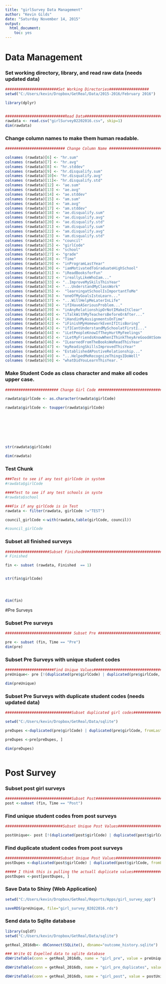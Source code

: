 ```yaml
---
title: "girlSurvey Data Management"
author: "Kevin Gilds"
date: "Saturday November 14, 2015"
output:
  html_document:
    toc: yes
---
```


# Data Management

### Set working directory, library, and read raw data (needs updated data)


```r
########################Set Working Directories##################
setwd("C:/Users/kevin/Dropbox/GetReal/Data/2015-2016/February 2016")

library(dplyr)


###########################Read Data#############################################
rawdata <- read.csv("girlSurvey02202016.csv", skip=1)
dim(rawdata)

```


### Change column names to make them human readable.
```r

########################### Change Column Name #################################

colnames (rawdata)[6] <- "hr.sum"
colnames (rawdata)[7] <- "hr.avg"
colnames (rawdata)[8] <- "hr.stddev"
colnames (rawdata)[9] <- "hr.disqualify.sum"
colnames (rawdata)[10]<- "hr.disqualify.avg"
colnames (rawdata)[11]<- "hr.disqualify.std"
colnames (rawdata)[12] <- "ae.sum"
colnames (rawdata)[13] <- "ae.avg"
colnames (rawdata)[14] <- "ae.stddev"
colnames (rawdata)[15] <- "am.sum"
colnames (rawdata)[16] <- "am.avg"
colnames (rawdata)[17] <- "am.stddev"
colnames (rawdata)[18] <- "ae.disqualify.sum"
colnames (rawdata)[19] <- "ae.disqualify.avg"
colnames (rawdata)[20] <- "ae.disqualify.std"
colnames (rawdata)[21] <- "am.disqualify.sum"
colnames (rawdata)[22] <- "am.disqualify.avg"
colnames (rawdata)[23] <- "am.disqualify.std"
colnames (rawdata)[24] <- "council"
colnames (rawdata)[25] <- "girlCode"
colnames (rawdata)[26] <- "school"
colnames (rawdata)[27] <- "grade"
colnames (rawdata)[28] <- "Time"
colnames (rawdata)[29] <- "inProgramLastYear"
colnames (rawdata)[30] <- "iamMotivatedToGraduateHighSchool"
colnames (rawdata)[31] <- "iReadBooksforFun"
colnames (rawdata)[32] <- "ireallyLikeWhoIam..."
colnames (rawdata)[33] <- "..ImproveMySkilsThisYear"
colnames (rawdata)[34] <- "...UnderstandMyClassWork"
colnames (rawdata)[35] <-  "learningatSchoolIsImportantToMe"
colnames (rawdata)[36] <- "oneOfMyGoalsIstoLearn..."
colnames (rawdata)[37] <- "...WillHelpMeLaterInLife"
colnames (rawdata)[38] <- "ifIHaveASeriousProblem..."
colnames (rawdata)[39] <- "inAnyRelationshipOrNotIMakeItClear"
colnames (rawdata)[40] <- "iTalkWithMyTeachersBeforeOrAfter..."
colnames (rawdata)[41] <- "iHandinMyAssignmentsOnTime"
colnames (rawdata)[42] <- "iFinishMyHomeworkEvenIfItisBoring"
colnames (rawdata)[43] <- "ifICantUnderstandMySchoolatFirstI..."
colnames (rawdata)[44] <- "iLetPeopleKnowIfTheyHurtMyFeelings"
colnames (rawdata)[45] <- "iLetMyFriendsKnowWhenIThinkTheyAreGoodAtSomething"
colnames (rawdata)[46] <- "ILearnedFromTheBooksWeReadThisYear"
colnames (rawdata)[47] <- "myReadingSkillsImprovedThisYear"
colnames (rawdata)[48] <- "EstablishedAPostiveRelationship..."
colnames (rawdata)[49] <- "...HelpedMeRecognizeThingsIDoWell"
colnames (rawdata)[50] <- "whatDidYouLearnThisYear. "


```

### Make Student Code as class character and make all codes upper case.

```r

######################## Change Girl Code #################################

rawdata$girlCode <- as.character(rawdata$girlCode)

rawdata$girlCode <- toupper(rawdata$girlCode)








str(rawdata$girlCode)

dim(rawdata)

```


### Test Chunk
```r
###Test to see if any test girlCode in system
#rawdata$girlCode

####Test to see if any test schools in syste
#rawdata$school

###Fix if any girlCode is in Test
rawdata <- filter(rawdata, girlCode !="TEST")

council_girlCode <-with(rawdata,table(girlCode, council))

#council_girlCode

```




### Subset all finished surveys

```r

####################Subset Finished#####################################
# Finished 

fin <- subset (rawdata, Finished  == 1)


str(fin$girlCode)




dim(fin)


```

#Pre Surveys

### Subset Pre surveys

```r

############################## Subset Pre ############################3

pre <- subset (fin, Time == "Pre")
dim(pre)

```


### Subset Pre Surveys with unique student codes

```r

######################Find Unique Values################################################
preUnique<- pre [!(duplicated(pre$girlCode) | duplicated(pre$girlCode, fromLast = TRUE)), ]

dim(preUnique)

```


### Subset Pre Surveys with duplicate student codes (needs updated data)
```r
##############################Subset duplicated girl codes##################

setwd("C:/Users/kevin/Dropbox/GetReal/Data/sqlite")

preDupes <-duplicated(pre$girlCode) | duplicated(pre$girlCode, fromLast=TRUE)

preDupes <-pre[preDupes, ]

dim(preDupes)



```




# Post Survey 

### Subset post girl surveys

```r
##############################Subset Post###############################
post <-subset (fin, Time == "Post")


```


### Find unique student codes from post surveys
```r
##########################Subset Unique Post Values####################

postUnique<- post [!(duplicated(post$girlCode) | duplicated(post$girlCode, fromLast = TRUE)), ]


```


### Find duplicate student codes from post surveys
```r

#########################Subset Unique Post Values######################
postDupes <-duplicated(post$girlCode) | duplicated(post$girlCode, fromLast=TRUE)

##### I think this is pulling the actuall duplicate values####################
postDupes <-post[postDupes, ]


```

### Save Data to Shiny (Web Application)
```r
setwd("C:/Users/kevin/Dropbox/GetReal/Reports/Apps/girl_survey_app")

saveRDS(preUnique, file="girl_survey_02022016.rds")

```




### Send data to Sqlite database
```r
library(sqldf)
setwd("C:/Users/kevin/Dropbox/GetReal/Data/sqlite")

getReal_2016db<- dbConnect(SQLite(), dbname="outcome_history.sqlite")

### Write Q1 Expelled data to sqlite database
dbWriteTable(conn = getReal_2016db, name = "girl_pre", value = preUnique, row.names=FALSE, overwrite=TRUE)

dbWriteTable(conn = getReal_2016db, name = "girl_pre_duplicates", value = preDupes, row.names=FALSE, overwrite=TRUE)

dbWriteTable(conn = getReal_2016db, name = "girl_post", value = postUnique, row.names=FALSE, overwrite=TRUE)




```

